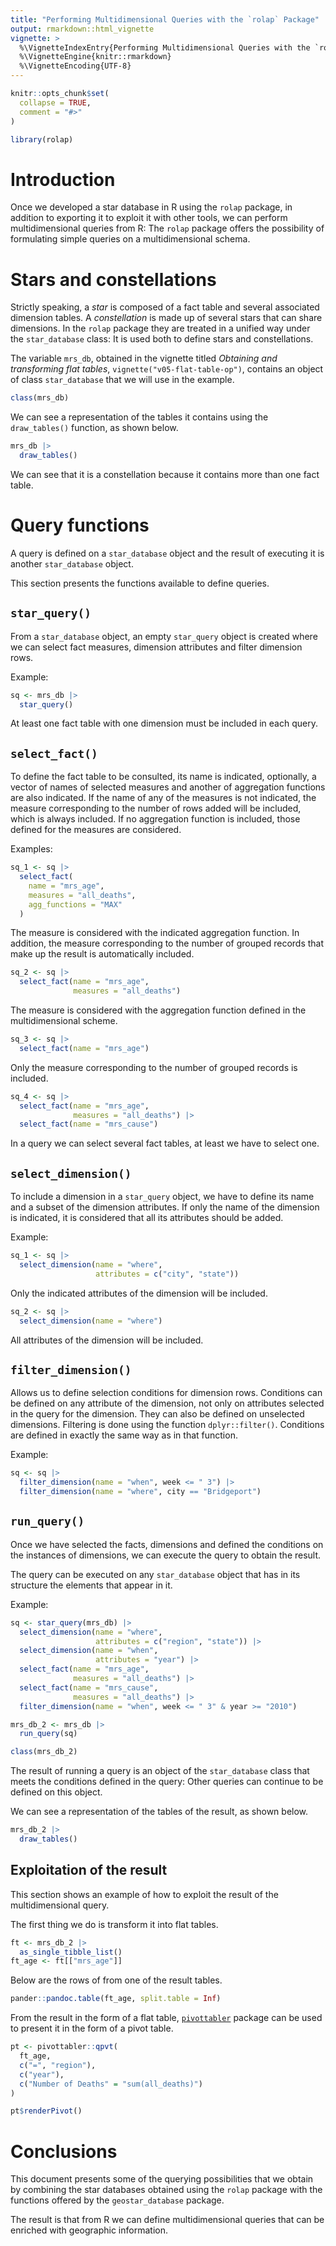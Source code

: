 ```yaml
---
title: "Performing Multidimensional Queries with the `rolap` Package"
output: rmarkdown::html_vignette
vignette: >
  %\VignetteIndexEntry{Performing Multidimensional Queries with the `rolap` Package}
  %\VignetteEngine{knitr::rmarkdown}
  %\VignetteEncoding{UTF-8}
---
```


```r
knitr::opts_chunk$set(
  collapse = TRUE,
  comment = "#>"
)
```

```r
library(rolap)
```


# Introduction

Once we developed a star database in R using the `rolap` package, in addition to exporting it to exploit it with other tools, we can perform multidimensional queries from R: The `rolap` package offers the possibility of formulating simple queries on a multidimensional schema.


# Stars and constellations

Strictly speaking, a *star* is composed of a fact table and several associated dimension tables. A *constellation* is made up of several stars that can share dimensions. In the `rolap` package they are treated in a unified way under the `star_database` class: It is used both to define stars and constellations.

The variable `mrs_db`, obtained in the vignette titled *Obtaining and transforming flat tables*, `vignette("v05-flat-table-op")`, contains an object of class `star_database` that we will use in the example.

```r
class(mrs_db)
```

We can see a representation of the tables it contains using the `draw_tables()` function, as shown below.

```r
mrs_db |>
  draw_tables()
```

We can see that it is a constellation because it contains more than one fact table.


# Query functions

A query is defined on a `star_database` object and the result of executing it is another `star_database` object.

This section presents the functions available to define queries.

## `star_query()`

From a `star_database` object, an empty `star_query` object is created where we can select fact measures, dimension attributes and filter dimension rows. 

Example:

```r
sq <- mrs_db |>
  star_query()
```

At least one fact table with one dimension must be included in each query.

## `select_fact()`

To define the fact table to be consulted, its name is indicated, optionally, a vector of names of selected measures and another of aggregation functions are also indicated. If the name of any of the measures is not indicated, the measure corresponding to the number of rows added will be included, which is always included. If no aggregation function is included, those defined for the measures are considered.

Examples:

```r
sq_1 <- sq |>
  select_fact(
    name = "mrs_age",
    measures = "all_deaths",
    agg_functions = "MAX"
  )
```

The measure is considered with the indicated aggregation function. In addition, the measure corresponding to the number of grouped records that make up the result is automatically included.

```r
sq_2 <- sq |>
  select_fact(name = "mrs_age",
              measures = "all_deaths")
```

The measure is considered with the aggregation function defined in the multidimensional scheme.

```r
sq_3 <- sq |>
  select_fact(name = "mrs_age")
```

Only the measure corresponding to the number of grouped records is included.

```r
sq_4 <- sq |>
  select_fact(name = "mrs_age",
              measures = "all_deaths") |>
  select_fact(name = "mrs_cause")
```

In a query we can select several fact tables, at least we have to select one.

## `select_dimension()`

To include a dimension in a `star_query` object, we have to define its name and a subset of the dimension attributes. If only the name of the dimension is indicated, it is considered that all its attributes should be added. 

Example:

```r
sq_1 <- sq |>
  select_dimension(name = "where",
                   attributes = c("city", "state"))
```

Only the indicated attributes of the dimension will be included.

```r
sq_2 <- sq |>
  select_dimension(name = "where")
```

All attributes of the dimension will be included.


## `filter_dimension()`

Allows us to define selection conditions for dimension rows. Conditions can be defined on any attribute of the dimension, not only on attributes selected in the query for the dimension. They can also be defined on unselected dimensions. Filtering is done using the function `dplyr::filter()`. Conditions are defined in exactly the same way as in that function. 

Example:

```r
sq <- sq |>
  filter_dimension(name = "when", week <= " 3") |>
  filter_dimension(name = "where", city == "Bridgeport")
```

## `run_query()`

Once we have selected the facts, dimensions and defined the conditions on the instances of dimensions, we can execute the query to obtain the result. 

The query can be executed on any `star_database` object that has in its structure the elements that appear in it.

Example:

```r
sq <- star_query(mrs_db) |>
  select_dimension(name = "where",
                   attributes = c("region", "state")) |>
  select_dimension(name = "when",
                   attributes = "year") |>
  select_fact(name = "mrs_age",
              measures = "all_deaths") |>
  select_fact(name = "mrs_cause",
              measures = "all_deaths") |>
  filter_dimension(name = "when", week <= " 3" & year >= "2010")

mrs_db_2 <- mrs_db |>
  run_query(sq)

class(mrs_db_2)
```

The result of running a query is an object of the `star_database` class that meets the conditions defined in the query: Other queries can continue to be defined on this object.

We can see a representation of the tables of the result, as shown below.

```r
mrs_db_2 |>
  draw_tables()
```


## Exploitation of the result

This section shows an example of how to exploit the result of the  multidimensional query.

The first thing we do is transform it into flat tables.

```r
ft <- mrs_db_2 |>
  as_single_tibble_list()
ft_age <- ft[["mrs_age"]]
```

Below are the rows of from one of the result tables.

```r
pander::pandoc.table(ft_age, split.table = Inf)
```

From the result in the form of a flat table, [`pivottabler`](https://CRAN.R-project.org/package=pivottabler) package can be used to present it in the form of a pivot table.

```r
pt <- pivottabler::qpvt(
  ft_age,
  c("=", "region"),
  c("year"),
  c("Number of Deaths" = "sum(all_deaths)")
)

pt$renderPivot()
```



# Conclusions

This document presents some of the querying possibilities that we obtain by combining the star databases obtained using the `rolap` package with the functions offered by the `geostar_database` package.

The result is that from R we can define multidimensional queries that can be enriched with geographic information.


